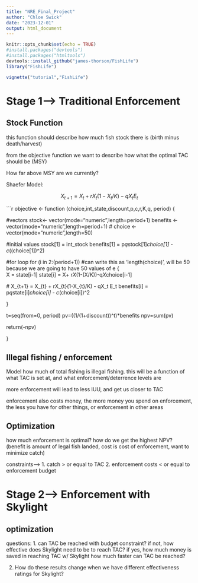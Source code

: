 ```yaml
---
title: "NRE_Final_Project"
author: "Chloe Swick"
date: "2023-12-01"
output: html_document
---
```


```r
knitr::opts_chunk$set(echo = TRUE)
#install.packages("devtools")
#install.packages("htmltools")
devtools::install_github("james-thorson/FishLife")
library("FishLife")
```


```r
vignette("tutorial","FishLife")
```


# Stage 1--> Traditional Enforcement 

## Stock Function
this function should describe how much fish stock there is (birth minus death/harvest)

from the objective function we want to describe how what the optimal TAC should be (MSY)

How far above MSY are we currently? 

Shaefer Model: 

$$X_{t+1} = X_{t} + rX_{t}(1-X_{t}/K) - qX_t E_t$$

```r
objective <- function (choice,int_state,discount,p,c,r,K,q, period) {
  
  #vectors 
  stock<- vector(mode="numeric",length=period+1)
  benefits <- vector(mode="numeric",length=period+1)
 # choice <- vector(mode="numeric",length=50)
  
  #initial values
  stock[1] = int_stock
  benefits[1] = p*q*stock[1]*choice[1] - c*((choice[1])^2)
 
  
  #for loop
  for (i in 2:(period+1))  #can write this as 'length(choice)', will be 50 because we are going to have 50 values of e
    {  
     X = state[i-1]
    state[i] = X+ r*X*(1-(X/K))-q*X*choice[i-1]
  
   # X_{t+1} = X_{t} + rX_{t}(1-X_{t}/K) - qX_t E_t
    benefits[i] = p*q*state[i]*choice[i] - c*(choice[i])^2
    
    
  }
  
  t=seq(from=0, period) 
  pv=((1/(1+discount))^t)*benefits
  npv=sum(pv)
  
  return(-npv)
  
}

## Illegal fishing / enforcement 

Model how much of total fishing is illegal fishing. this will be a function of what TAC is set at, and what enforcement/deterrence levels are

more enforcement will lead to less IUU, and get us closer to TAC

enforcement also costs money, the more money you spend on enforcement, the less you have for other things, or enforcement in other areas 

## Optimization 

how much enforcement is optimal? how do we get the highest NPV? (benefit is amount of legal fish landed, cost is cost of enforcement, want to minimize catch)

constraints--> 
1. catch > or equal to TAC 
2. enforcement costs < or equal to enforcement budget 


# Stage 2--> Enforcement with Skylight 

## optimization 

questions: 
1. can TAC be reached with budget constraint? 
  if not, how effective does Skylight need to be to reach TAC? 
  if yes, how much money is saved in reaching TAC w/ Skylight 
          how much faster can TAC be reached? 
          
2. How do these results change when we have different effectiveness ratings for Skylight? 

















